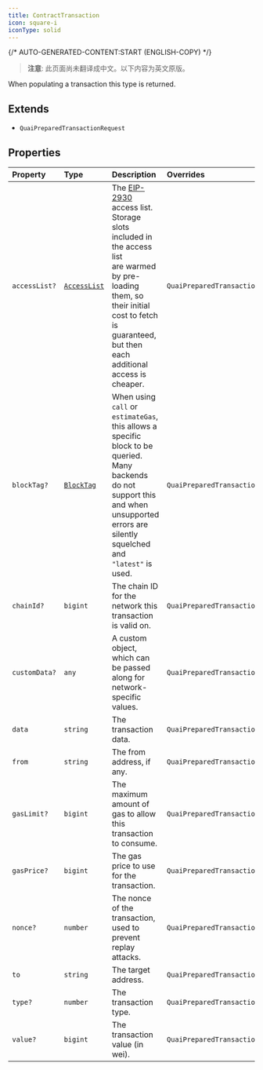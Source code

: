 ```yaml
---
title: ContractTransaction
icon: square-i
iconType: solid
---
```


{/* AUTO-GENERATED-CONTENT:START (ENGLISH-COPY) */}

> **注意**: 此页面尚未翻译成中文。以下内容为英文原版。

When populating a transaction this type is returned.

## Extends

- `QuaiPreparedTransactionRequest`

## Properties

| Property | Type | Description | Overrides | Inherited from |
| :------ | :------ | :------ | :------ | :------ |
| `accessList?` | [`AccessList`](/cn/sdk/content/type-aliases/AccessList) | The [EIP-2930](https://eips.ethereum.org/EIPS/eip-2930) access list. Storage slots included in the access list<br />are warmed by pre-loading them, so their initial cost to fetch is guaranteed, but then each additional access is<br />cheaper. | `QuaiPreparedTransactionRequest.accessList` | `QuaiPreparedTransactionRequest.accessList` |
| `blockTag?` | [`BlockTag`](/cn/sdk/content/type-aliases/BlockTag) | When using `call` or `estimateGas`, this allows a specific block to be queried. Many backends do not support this<br />and when unsupported errors are silently squelched and `"latest"` is used. | `QuaiPreparedTransactionRequest.blockTag` | `QuaiPreparedTransactionRequest.blockTag` |
| `chainId?` | `bigint` | The chain ID for the network this transaction is valid on. | `QuaiPreparedTransactionRequest.chainId` | `QuaiPreparedTransactionRequest.chainId` |
| `customData?` | `any` | A custom object, which can be passed along for network-specific values. | `QuaiPreparedTransactionRequest.customData` | `QuaiPreparedTransactionRequest.customData` |
| `data` | `string` | The transaction data. | `QuaiPreparedTransactionRequest.data` | `QuaiPreparedTransactionRequest.data` |
| `from` | `string` | The from address, if any. | `QuaiPreparedTransactionRequest.from` | `QuaiPreparedTransactionRequest.from` |
| `gasLimit?` | `bigint` | The maximum amount of gas to allow this transaction to consume. | `QuaiPreparedTransactionRequest.gasLimit` | `QuaiPreparedTransactionRequest.gasLimit` |
| `gasPrice?` | `bigint` | The gas price to use for the transaction. | `QuaiPreparedTransactionRequest.gasPrice` | `QuaiPreparedTransactionRequest.gasPrice` |
| `nonce?` | `number` | The nonce of the transaction, used to prevent replay attacks. | `QuaiPreparedTransactionRequest.nonce` | `QuaiPreparedTransactionRequest.nonce` |
| `to` | `string` | The target address. | `QuaiPreparedTransactionRequest.to` | `QuaiPreparedTransactionRequest.to` |
| `type?` | `number` | The transaction type. | `QuaiPreparedTransactionRequest.type` | `QuaiPreparedTransactionRequest.type` |
| `value?` | `bigint` | The transaction value (in wei). | `QuaiPreparedTransactionRequest.value` | `QuaiPreparedTransactionRequest.value` |
